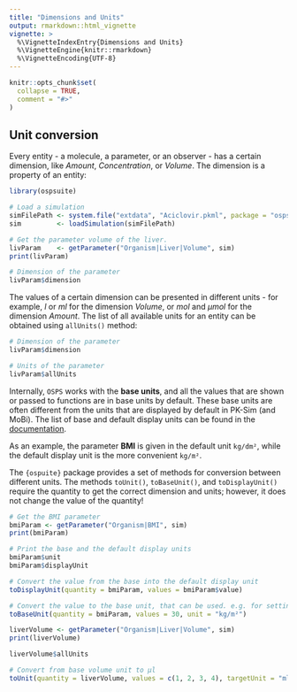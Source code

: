 ```yaml
---
title: "Dimensions and Units"
output: rmarkdown::html_vignette
vignette: >
  %\VignetteIndexEntry{Dimensions and Units}
  %\VignetteEngine{knitr::rmarkdown}
  %\VignetteEncoding{UTF-8}
---
```


```r
knitr::opts_chunk$set(
  collapse = TRUE,
  comment = "#>"
)
```

## Unit conversion

Every entity - a molecule, a parameter, or an observer - has a certain dimension, like *Amount*, *Concentration*, or *Volume*. The dimension is a property of an entity:

```r
library(ospsuite)

# Load a simulation
simFilePath <- system.file("extdata", "Aciclovir.pkml", package = "ospsuite")
sim         <- loadSimulation(simFilePath)

# Get the parameter volume of the liver.
livParam    <- getParameter("Organism|Liver|Volume", sim)
print(livParam)

# Dimension of the parameter
livParam$dimension
```

The values of a certain dimension can be presented in different units - for example, *l* or *ml* for the dimension *Volume*, or *mol* and *µmol* for the dimension *Amount*. The list of all available units for an entity can be obtained using `allUnits()` method:

```r
# Dimension of the parameter
livParam$dimension

# Units of the parameter
livParam$allUnits
```

Internally, `OSPS` works with the **base units**, and all the values that are shown or passed to functions are in base units by default. 
These base units are often different from the units that are displayed by default in PK-Sim (and MoBi). 
The list of base and default display units can be found in the [documentation](https://docs.open-systems-pharmacology.org/appendix/appendix).

As an example, the parameter **BMI** is given in the default unit `kg/dm²`, while the default display unit is the more convenient `kg/m²`. 

The `{ospuite}` package provides a set of methods for conversion between different units. The methods `toUnit()`, `toBaseUnit()`, and `toDisplayUnit()` require the quantity to get the correct dimension and units; however, it does not change the value of the quantity!

```r
# Get the BMI parameter
bmiParam <- getParameter("Organism|BMI", sim)
print(bmiParam)

# Print the base and the default display units
bmiParam$unit
bmiParam$displayUnit

# Convert the value from the base into the default display unit
toDisplayUnit(quantity = bmiParam, values = bmiParam$value)

# Convert the value to the base unit, that can be used. e.g. for setting new parameter value
toBaseUnit(quantity = bmiParam, values = 30, unit = "kg/m²")

liverVolume <- getParameter("Organism|Liver|Volume", sim)
print(liverVolume)

liverVolume$allUnits

# Convert from base volume unit to µl
toUnit(quantity = liverVolume, values = c(1, 2, 3, 4), targetUnit = "ml")
```
